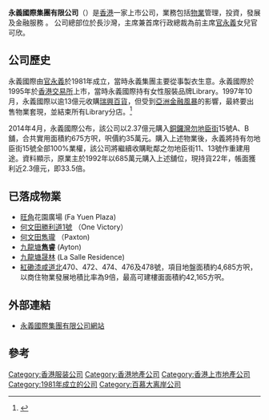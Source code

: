{{Infobox Company 
| company_name     = 永義國際集團有限公司
| company_name_en  = Easyknit International Holdings Limited 
| company_logo     = 
| company_type     = 上市公司
| foundation       = 1981年
| key_people       = 主席兼首席行政總裁：官可欣
| industry         = 物業投資及發展
| homepage         = http://www.easyknit.com
| footnotes        = 
}}
'''永義國際集團有限公司'''（{{hkex|1218}}）是[[香港|香港]]一家上市公司，業務包括[[物業|物業]]管理，投資，發展及金融服務 。
公司總部位於長沙灣，主席兼首席行政總裁為前主席[[官永義|官永義]]女兒官可欣。

==公司歷史==
永義國際由[[官永義|官永義]]於1981年成立，當時永義集團主要從事製衣生意。永義國際於1995年於[[香港交易所|香港交易所]]上市，當時永義國際持有女性服裝品牌Library。1997年10月，永義國際以逾13億元收購[[瑞興百貨|瑞興百貨]]，但受到[[亞洲金融風暴|亞洲金融風暴]]的影響，最終要出售物業套現，並結束所有Library分店。<ref>{{cite web|title=97死過翻生 「抽水大王」官永義論樓市﹕上咗車 先可參加升值遊戲|url=https://e123.hk/zh-hant/news/22673|date=2010-08-05|work=明報|access-date=2021-01-13|archive-date=2021-01-15|archive-url=https://web.archive.org/web/20210115180536/https://e123.hk/zh-hant/news/22673|dead-url=no}}</ref>

2014年4月，永義國際公布，該公司以2.37億元購入[[銅鑼灣|銅鑼灣]][[勿地臣街|勿地臣街]]15號A、B舖，合共實用面積約675方呎，呎價約35萬元。購入上述物業後，永義將持有勿地臣街15號全部100%業權，該公司將繼續收購毗鄰之勿地臣街11、13號作重建用途。資料顯示，原業主於1992年以685萬元購入上述舖位，現持貨22年，帳面獲利近2.3億元，即33.5倍。

== 已落成物業 ==
* [[旺角|旺角]]花園廣場 (Fa Yuen Plaza)
* [[何文田|何文田]][[勝利道1號|勝利道1號]] （One Victory）
* [[何文田|何文田]][[雋瓏|雋瓏]] （Paxton)
* [[九龍塘|九龍塘'''雋睿''']] (Ayton)
*[[九龍塘|九龍塘]][[晟林|晟林]] (La Salle Residence)
*[[紅磡|紅磡]][[漆咸道北|漆咸道北]]470、472、474、476及478號，項目地盤面積約4,685方呎，以商住物業發展地積比率為9倍，最高可建樓面面積約42,165方呎。

==外部連結==
*[http://www.easyknit.com/ 永義國際集團有限公司網站] {{Wayback|url=http://www.easyknit.com/ |date=20210125145035 }}

==參考==
{{reflist}}

{{永義國際}}

[[Category:香港服装公司|Category:香港服装公司]]
[[Category:香港地產公司|Category:香港地產公司]]
[[Category:香港上市地產公司|Category:香港上市地產公司]]
[[Category:1981年成立的公司|Category:1981年成立的公司]]
[[Category:百慕大离岸公司|Category:百慕大离岸公司]]